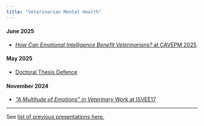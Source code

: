 ```yaml
---
title: "Veterinarian Mental Health"
---
```


#### June 2025

-   [*How Can Emotional Intelligence Benefit Veterinarians?* at CAVEPM 2025](2025jun-cavepm.qmd)

#### May 2025

-   [Doctoral Thesis Defence](2025may-defence.qmd)

#### November 2024

-   [*“A Multitude of Emotions” in Veterinary Work* at ISVEE17](2024nov-isvee.qmd)

------------------------------------------------------------------------

See [list of previous presentations here.](cv.html#conference-presentations-proceedings-and-posters)

